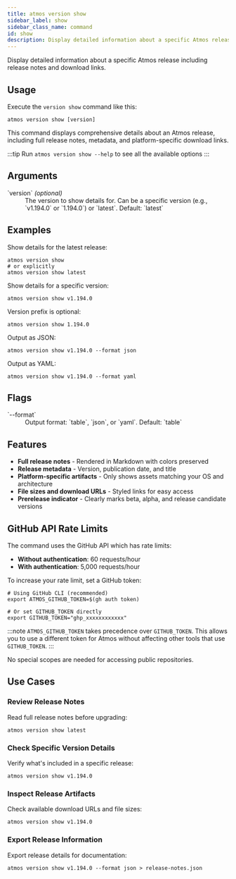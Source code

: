 ```yaml
---
title: atmos version show
sidebar_label: show
sidebar_class_name: command
id: show
description: Display detailed information about a specific Atmos release
---
```



<Intro>
    Display detailed information about a specific Atmos release including release notes and download links.
</Intro>

<Screengrab title="atmos version show --help" slug="atmos-version-show--help"/>

## Usage

Execute the `version show` command like this:

```shell
atmos version show [version]
```

This command displays comprehensive details about an Atmos release, including full release notes, metadata, and platform-specific download links.

:::tip
Run `atmos version show --help` to see all the available options
:::

## Arguments

<dl>
    <dt>`version` <em>(optional)</em></dt>
    <dd>The version to show details for. Can be a specific version (e.g., `v1.194.0` or `1.194.0`) or `latest`. Default: `latest`</dd>
</dl>

## Examples

Show details for the latest release:

```shell
atmos version show
# or explicitly
atmos version show latest
```

Show details for a specific version:

```shell
atmos version show v1.194.0
```

Version prefix is optional:

```shell
atmos version show 1.194.0
```

Output as JSON:

```shell
atmos version show v1.194.0 --format json
```

Output as YAML:

```shell
atmos version show v1.194.0 --format yaml
```

## Flags

<dl>
    <dt>`--format`</dt>
    <dd>Output format: `table`, `json`, or `yaml`. Default: `table`</dd>
</dl>

## Features

- **Full release notes** - Rendered in Markdown with colors preserved
- **Release metadata** - Version, publication date, and title
- **Platform-specific artifacts** - Only shows assets matching your OS and architecture
- **File sizes and download URLs** - Styled links for easy access
- **Prerelease indicator** - Clearly marks beta, alpha, and release candidate versions

## GitHub API Rate Limits

The command uses the GitHub API which has rate limits:

- **Without authentication**: 60 requests/hour
- **With authentication**: 5,000 requests/hour

To increase your rate limit, set a GitHub token:

```shell
# Using GitHub CLI (recommended)
export ATMOS_GITHUB_TOKEN=$(gh auth token)

# Or set GITHUB_TOKEN directly
export GITHUB_TOKEN="ghp_xxxxxxxxxxxx"
```

:::note
`ATMOS_GITHUB_TOKEN` takes precedence over `GITHUB_TOKEN`. This allows you to use a different token for Atmos without affecting other tools that use `GITHUB_TOKEN`.
:::

No special scopes are needed for accessing public repositories.

## Use Cases

### Review Release Notes

Read full release notes before upgrading:

```shell
atmos version show latest
```

### Check Specific Version Details

Verify what's included in a specific release:

```shell
atmos version show v1.194.0
```

### Inspect Release Artifacts

Check available download URLs and file sizes:

```shell
atmos version show v1.194.0
```

### Export Release Information

Export release details for documentation:

```shell
atmos version show v1.194.0 --format json > release-notes.json
```
